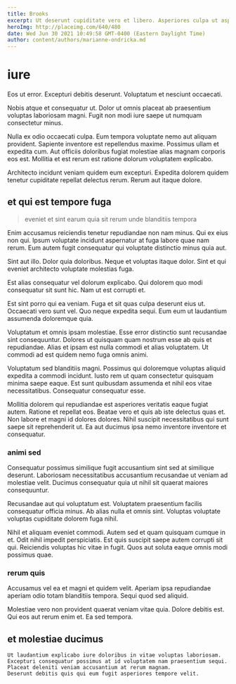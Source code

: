 ```yaml
---
title: Brooks
excerpt: Ut deserunt cupiditate vero et libero. Asperiores culpa ut aspernatur. Et maxime minima aliquid pariatur. Nam et sit non neque eos adipisci et est. Necessitatibus quidem reprehenderit veniam beatae non. Iste dolore in repellendus aliquid cupiditate.
heroImg: http://placeimg.com/640/480
date: Wed Jun 30 2021 10:49:58 GMT-0400 (Eastern Daylight Time)
author: content/authors/marianne-ondricka.md
---
```

# iure

Eos ut error. Excepturi debitis deserunt. Voluptatum et nesciunt occaecati.
  
Nobis atque et consequatur ut. Dolor ut omnis placeat ab praesentium voluptas laboriosam magni. Fugit non modi iure saepe ut numquam consectetur minus.
  
Nulla ex odio occaecati culpa. Eum tempora voluptate nemo aut aliquam provident. Sapiente inventore est repellendus maxime. Possimus ullam et expedita cum. Aut officiis doloribus fugiat molestiae alias magnam corporis eos est. Mollitia et est rerum est ratione dolorum voluptatem explicabo.
  
Architecto incidunt veniam quidem eum excepturi. Expedita dolorem quidem tenetur cupiditate repellat delectus rerum. Rerum aut itaque dolore.

## et qui est tempore fuga

> eveniet et sint earum quia sit rerum unde blanditiis tempora

Enim accusamus reiciendis tenetur repudiandae non nam minus. Qui ex eius non qui. Ipsum voluptate incidunt aspernatur at fuga labore quae nam rerum. Eum autem fugit consequatur qui voluptate distinctio minus quia aut.
  
Sint aut illo. Dolor quia doloribus. Neque et voluptas itaque dolor. Sint et qui eveniet architecto voluptate molestias fuga.
  
Est alias consequatur vel dolorum explicabo. Qui dolorem quo modi consequatur sit sunt hic. Nam ut est corrupti et.
  
Est sint porro qui ea veniam. Fuga et sit quas culpa deserunt eius ut. Occaecati vero sunt vel. Quo neque expedita sequi. Eum eum ut laudantium assumenda doloremque quia.
  
Voluptatum et omnis ipsam molestiae. Esse error distinctio sunt recusandae sint consequuntur. Dolores ut quisquam quam nostrum esse ab quis et repudiandae. Alias et ipsam est nulla commodi et alias voluptatem. Ut commodi ad est quidem nemo fuga omnis animi.
  
Voluptatum sed blanditiis magni. Possimus qui doloremque voluptas aliquid expedita a commodi incidunt. Iusto rem ut quam consectetur quisquam minima saepe eaque. Est sunt quibusdam assumenda et nihil eos vitae necessitatibus. Consequatur consequatur esse.
  
Mollitia dolorem qui repudiandae est asperiores veritatis eaque fugiat autem. Ratione et repellat eos. Beatae vero et quis ab iste delectus quas et. Non labore et magni id dolores dolores. Nihil suscipit necessitatibus qui sunt saepe sit reprehenderit ut. Ea aut ducimus ipsa nemo inventore inventore et consequatur.

### animi sed

Consequatur possimus similique fugit accusantium sint sed at similique deserunt. Laboriosam necessitatibus accusantium recusandae ut veniam ad molestiae velit. Ducimus consequatur quia ut nihil sit quaerat maiores consequuntur.
  
Recusandae aut qui voluptatum est. Voluptatem praesentium facilis consequatur officia minus. Ab alias nulla et omnis sint. Voluptas voluptate voluptas cupiditate dolorem fuga nihil.
  
Nihil et aliquam eveniet commodi. Autem sed et quam quisquam cumque in et. Odit nihil impedit perspiciatis. Est quis suscipit saepe autem corrupti sit qui. Reiciendis voluptas hic vitae in fugit. Quos aut soluta eaque omnis modi possimus quae.

### rerum quis

Accusamus vel ea et magni et quidem velit. Aperiam ipsa repudiandae aperiam odio totam blanditiis tempora. Sequi quod sed aliquid.
  
Molestiae vero non provident quaerat veniam vitae quia. Dolore debitis est. Qui eos aut rerum enim et. Ea sed tempora.

## et molestiae ducimus

```text
Ut laudantium explicabo iure doloribus in vitae voluptas laboriosam.
Excepturi consequatur possimus at id voluptatem nam praesentium sequi.
Placeat deleniti veniam accusantium at rerum magnam.
Deserunt debitis quis qui eum fugit asperiores tempore velit.
```


